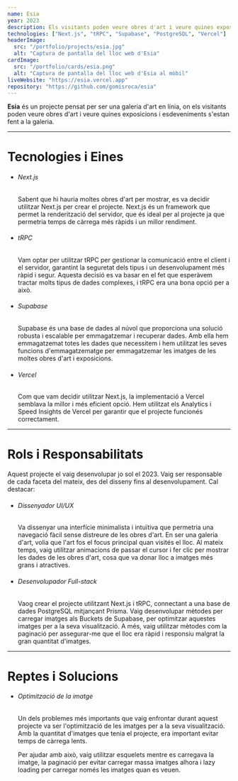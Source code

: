 ```yaml
---
name: Esia
year: 2023
description: Els visitants poden veure obres d'art i veure quines exposicions i esdeveniments estan passant a la galeria.
technologies: ["Next.js", "tRPC", "Supabase", "PostgreSQL", "Vercel"]
headerImage:
  src: "/portfolio/projects/esia.jpg"
  alt: "Captura de pantalla del lloc web d'Esia"
cardImage:
  src: "/portfolio/cards/esia.png"
  alt: "Captura de pantalla del lloc web d'Esia al mòbil"
liveWebsite: "https://esia.vercel.app"
repository: "https://github.com/gomisroca/esia"
---
```


<strong>Esia</strong> és un projecte pensat per ser una galeria d'art en línia,
on els visitants poden veure obres d'art i veure quines exposicions i
esdeveniments s'estan fent a la galeria.

<hr />

<h1 class="text-2xl">Tecnologies i Eines</h1>
<ul>
  <li>
    <h6 className="text-lg font-semibold">Next.js</h6>
    <p>
      Sabent que hi hauria moltes obres d'art per mostrar, es va decidir
      utilitzar Next.js per crear el projecte. Next.js és un framework que
      permet la renderització del servidor, que és ideal per al projecte ja que
      permetria temps de càrrega més ràpids i un millor rendiment.
    </p>
  </li>
  <li>
    <h6 className="text-lg font-semibold">tRPC</h6>
    <p>
      Vam optar per utilitzar tRPC per gestionar la comunicació entre el client
      i el servidor, garantint la seguretat dels tipus i un desenvolupament més
      ràpid i segur. Aquesta decisió es va basar en el fet que esperàvem tractar
      molts tipus de dades complexes, i tRPC era una bona opció per a això.
    </p>
  </li>
  <li>
    <h6 className="text-lg font-semibold">Supabase</h6>
    <p>
      Supabase és una base de dades al núvol que proporciona una solució robusta
      i escalable per emmagatzemar i recuperar dades. Amb ella hem emmagatzemat
      totes les dades que necessitem i hem utilitzat les seves funcions
      d'emmagatzematge per emmagatzemar les imatges de les moltes obres d'art i
      exposicions.
    </p>
  </li>
  <li>
    <h6 className="text-lg font-semibold">Vercel</h6>
    <p>
      Com que vam decidir utilitzar Next.js, la implementació a Vercel semblava
      la millor i més eficient opció. Hem utilitzat els Analytics i Speed
      Insights de Vercel per garantir que el projecte funcionés correctament.
    </p>
  </li>
</ul>

<hr />

<h1 class="text-2xl">Rols i Responsabilitats</h1>
Aquest projecte el vaig desenvolupar jo sol el 2023. Vaig ser responsable de
cada faceta del mateix, des del disseny fins al desenvolupament. Cal destacar:
<ul>
  <li>
    <h6 className="text-lg font-semibold">Dissenyador UI/UX</h6>
    <p>
      Va dissenyar una interfície minimalista i intuïtiva que permetria una
      navegació fàcil sense distreure de les obres d'art. En ser una galeria
      d'art, volia que l'art fos el focus principal quan visités el lloc. Al
      mateix temps, vaig utilitzar animacions de passar el cursor i fer clic per
      mostrar les dades de les obres d'art, cosa que va donar lloc a imatges més
      grans i atractives.
    </p>
  </li>
  <li>
    <h6 className="text-lg font-semibold">Desenvolupador Full-stack</h6>
    <p>
      Vaog crear el projecte utilitzant Next.js i tRPC, connectant a una base de
      dades PostgreSQL mitjançant Prisma. Vaig desenvolupar mètodes per carregar
      imatges als Buckets de Supabase, per optimitzar aquestes imatges per a la
      seva visualització. A més, vaig utilitzar mètodes com la paginació per
      assegurar-me que el lloc era ràpid i responsiu malgrat la gran quantitat
      d'imatges.
    </p>
  </li>
</ul>

<hr />

<h1 class="text-2xl">Reptes i Solucions</h1>
<ul>
  <li>
    <h6 className="text-lg font-semibold">Optimització de la imatge</h6>
    <p>
      Un dels problemes més importants que vaig enfrontar durant aquest projecte
      va ser l'optimització de les imatges per a la seva visualització. Amb la
      quantitat d'imatges que tenia el projecte, era important evitar temps de
      càrrega lents.
    </p>
    <p>
      Per ajudar amb això, vaig utilitzar esquelets mentre es carregava la
      imatge, la paginació per evitar carregar massa imatges alhora i lazy
      loading per carregar només les imatges quan es veuen.
    </p>
  </li>
</ul>
